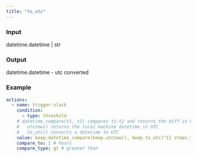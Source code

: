 ```yaml
---
title: "to_utc"
---
```


### Input

datetime.datetime | str

### Output

datetime.datetime - utc converted

### Example

```yaml
actions:
  - name: trigger-slack
    condition:
      - type: threshold
    # datetime_compare(t1, t2) compares t1-t2 and returns the diff in hours
    #   utcnow() returns the local machine datetime in UTC
    #   to_utc() converts a datetime to UTC
    value: keep.datetime_compare(keep.utcnow(), keep.to_utc("{{ steps.this.results[0][0] }}"))
    compare_to: 1 # hours
    compare_type: gt # greater than
```

